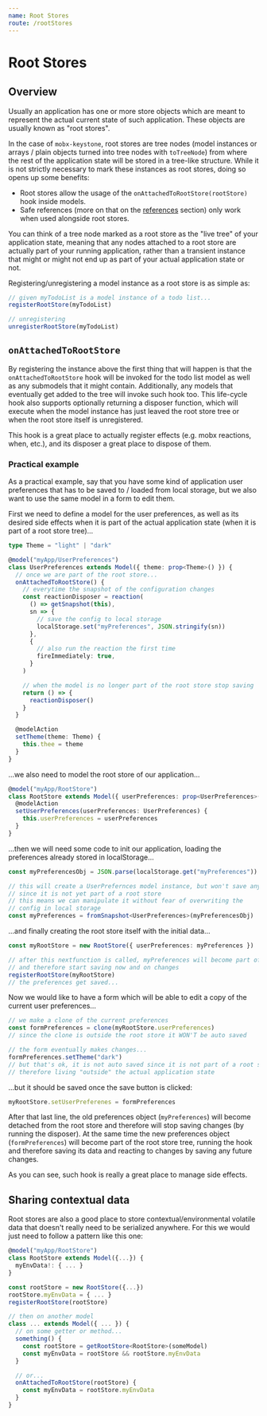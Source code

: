 ```yaml
---
name: Root Stores
route: /rootStores
---
```


# Root Stores

## Overview

Usually an application has one or more store objects which are meant to represent the actual current state of such application. These objects are usually known as "root stores".

In the case of `mobx-keystone`, root stores are tree nodes (model instances or arrays / plain objects turned into tree nodes with `toTreeNode`) from where the rest of the application state will be stored in a tree-like structure.
While it is not strictly necessary to mark these instances as root stores, doing so opens up some benefits:

- Root stores allow the usage of the `onAttachedToRootStore(rootStore)` hook inside models.
- Safe references (more on that on the [references](./references) section) only work when used alongside root stores.

You can think of a tree node marked as a root store as the "live tree" of your application state, meaning that any nodes attached to a root store are actually part of your running application, rather than a transient instance that might or might not end up as part of your actual application state or not.

Registering/unregistering a model instance as a root store is as simple as:

```ts
// given myTodoList is a model instance of a todo list...
registerRootStore(myTodoList)

// unregistering
unregisterRootStore(myTodoList)
```

## `onAttachedToRootStore`

By registering the instance above the first thing that will happen is that the `onAttachedToRootStore` hook will be invoked for the todo list model as well as any submodels that it might contain. Additionally, any models that eventually get added to the tree will invoke such hook too.
This life-cycle hook also supports optionally returning a disposer function, which will execute when the model instance has just leaved the root store tree or when the root store itself is unregistered.

This hook is a great place to actually register effects (e.g. mobx reactions, when, etc.), and its disposer a great place to dispose of them.

### Practical example

As a practical example, say that you have some kind of application user preferences that has to be saved to / loaded from local storage, but we also want to use the same model in a form to edit them.

First we need to define a model for the user preferences, as well as its desired side effects when it is part of the actual application state (when it is part of a root store tree)...

```ts
type Theme = "light" | "dark"

@model("myApp/UserPreferences")
class UserPreferences extends Model({ theme: prop<Theme>() }) {
  // once we are part of the root store...
  onAttachedToRootStore() {
    // everytime the snapshot of the configuration changes
    const reactionDisposer = reaction(
      () => getSnapshot(this),
      sn => {
        // save the config to local storage
        localStorage.set("myPreferences", JSON.stringify(sn))
      },
      {
        // also run the reaction the first time
        fireImmediately: true,
      }
    )

    // when the model is no longer part of the root store stop saving
    return () => {
      reactionDisposer()
    }
  }

  @modelAction
  setTheme(theme: Theme) {
    this.thee = theme
  }
}
```

...we also need to model the root store of our application...

```ts
@model("myApp/RootStore")
class RootStore extends Model({ userPreferences: prop<UserPreferences>() }) {
  @modelAction
  setUserPreferences(userPreferences: UserPreferences) {
    this.userPreferences = userPreferences
  }
}
```

...then we will need some code to init our application, loading the preferences already stored in localStorage...

```ts
const myPreferencesObj = JSON.parse(localStorage.get("myPreferences"))

// this will create a UserPrefernces model instance, but won't save any changes yet
// since it is not yet part of a root store
// this means we can manipulate it without fear of overwriting the
// config in local storage
const myPreferences = fromSnapshot<UserPreferences>(myPreferencesObj)
```

...and finally creating the root store itself with the initial data...

```ts
const myRootStore = new RootStore({ userPreferences: myPreferences })

// after this nextfunction is called, myPreferences will become part of a root store
// and therefore start saving now and on changes
registerRootStore(myRootStore)
// the preferences get saved...
```

Now we would like to have a form which will be able to edit a copy of the current user preferences...

```ts
// we make a clone of the current preferences
const formPreferences = clone(myRootStore.userPreferences)
// since the clone is outside the root store it WON'T be auto saved

// the form eventually makes changes...
formPreferences.setTheme("dark")
// but that's ok, it is not auto saved since it is not part of a root store,
// therefore living "outside" the actual application state
```

...but it should be saved once the save button is clicked:

```ts
myRootStore.setUserPreferenes = formPreferences
```

After that last line, the old preferences object (`myPreferences`) will become detached from the root store and therefore will stop saving changes (by running the disposer).
At the same time the new preferences object (`formPreferences`) will become part of the root store tree, running the hook and therefore saving its data and reacting to changes by saving any future changes.

As you can see, such hook is really a great place to manage side effects.

## Sharing contextual data

Root stores are also a good place to store contextual/environmental volatile data that doesn't really need to be serialized anywhere.
For this we would just need to follow a pattern like this one:

```ts
@model("myApp/RootStore")
class RootStore extends Model({...}) {
  myEnvData!: { ... }
}

const rootStore = new RootStore({...})
rootStore.myEnvData = { ... }
registerRootStore(rootStore)

// then on another model
class ... extends Model({ ... }) {
  // on some getter or method...
  something() {
    const rootStore = getRootStore<RootStore>(someModel)
    const myEnvData = rootStore && rootStore.myEnvData
  }

  // or...
  onAttachedToRootStore(rootStore) {
    const myEnvData = rootStore.myEnvData
  }
}
```
